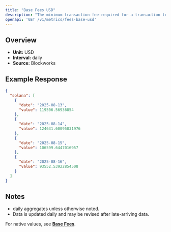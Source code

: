 ```yaml
---
title: "Base Fees USD"
description: "The minimum transaction fee required for a transaction to be included in a block"
openapi: 'GET /v1/metrics/fees-base-usd'
---
```


## Overview

- **Unit:** USD
- **Interval:** daily
- **Source:** Blockworks

## Example Response

```json
{
  "solana": [
    {
      "date": "2025-08-13",
      "value": 119506.56936854
    },
    {
      "date": "2025-08-14",
      "value": 124631.60095031976
    },
    {
      "date": "2025-08-15",
      "value": 106599.6447016957
    },
    {
      "date": "2025-08-16",
      "value": 93552.53922854508
    }
  ]
}
```

## Notes
- daily aggregates unless otherwise noted.
- Data is updated daily and may be revised after late-arriving data.


<Note>For native values, see **[Base Fees](./fees-base)**.</Note>